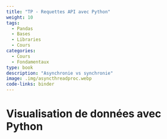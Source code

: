 ```yaml
---
title: "TP - Requettes API avec Python"
weight: 10
tags:
  - Pandas
  - Bases
  - Libraries
  - Cours
categories:
  - Cours
  - Fondamentaux
type: book
description: "Asynchronie vs synchronie"
image: .img/asyncthreadproc.webp
code-links: binder
---
```


# Visualisation de données avec Python

